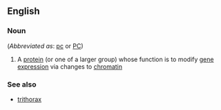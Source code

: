 ==English==

===Noun===
{{wikipedia|Polycomb-group proteins}}
{{en-noun|-}} (''Abbreviated as'': [[pc]] or [[PC]])

# {{label|en|biochemistry}} A [[protein]] (or one of a larger group) whose function is to modify [[gene]] [[expression]] via changes to [[chromatin]]

===See also===
* [[trithorax]]